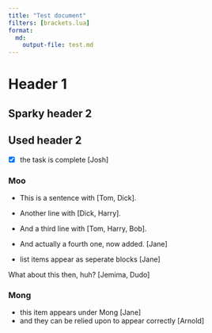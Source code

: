 ---
title: "Test document"
filters: [brackets.lua]
format:
  md:
    output-file: test.md
---

# Header 1

## Sparky header 2

## Used header 2

- [x] the task is complete [Josh]

### Moo

- This is a sentence with [Tom, Dick].
- Another line with [Dick, Harry].
- And a third line with [Tom, Harry, Bob].

- And actually a fourth one, now added. [Jane]
- list items appear as seperate blocks [Jane]

What about this then, huh? [Jemima, Dudo]

### Mong

- this item appears under Mong [Jane]
- and they can be relied upon to appear correctly [Arnold]
